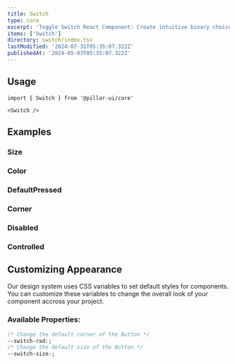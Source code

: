 ```yaml
---
title: Switch
type: core
excerpt: 'Toggle Switch React Component: Create intuitive binary choices with this versatile and customizable component.'
items: ['Switch']
directory: switch/index.tsx
lastModified: '2024-07-31T05:35:07.322Z'
publishedAt: '2024-05-03T05:35:07.322Z'
---
```


## Usage

```tsx
import { Switch } from '@pillar-ui/core'
```

```tsx
<Switch />
```

## Examples

### Size

<Prop defaultValue="4" type="'1' | '2' | '3' | '4' | '5' | '6' | '7' | '8' | '9'" />

<Playground name="switchSize" root="switch" />

### Color

<Prop defaultValue="p" type="'i' | 'd' | 'su' | 'se' | 'w' | 'p' | 'b' | 'o'" />

<Playground name="switchColor" root="switch" />

### DefaultPressed

<Prop defaultValue="false" type="boolean" />
<Playground name="switchDefaultPressed" root="switch" />

### Corner

<Prop defaultValue="full" type="'0' | '1' | '2' | '3' | '4' | '5' | 'full'" />

<Playground name="switchCorner" root="switch" />

### Disabled

<Prop defaultValue="false" type="boolean" />

<Playground name="switchDisabled" root="switch" />

### Controlled

<Playground name="switchControlled" root="switch" />

## Customizing Appearance

Our design system uses CSS variables to set default styles for components. You can customize these variables to change the overall look of your component accross your project.

### Available Properties:

```css
/* Change the default corner of the Button */
--switch-rad:;
/* Change the default size of the Button */
--switch-size:;
```
